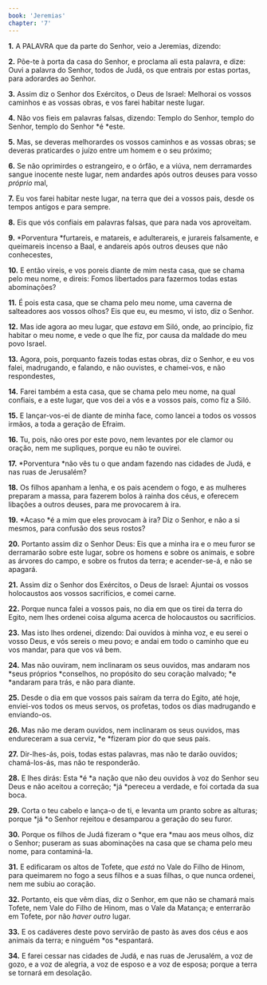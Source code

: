 ```yaml
---
book: 'Jeremias'
chapter: '7'
---
```


**1.** A PALAVRA que da parte do Senhor, veio a Jeremias, dizendo:

**2.** Põe-te à porta da casa do Senhor, e proclama ali esta palavra, e dize: Ouvi a palavra do Senhor, todos de Judá, os que entrais por estas portas, para adorardes ao Senhor.

**3.** Assim diz o Senhor dos Exércitos, o Deus de Israel: Melhorai os vossos caminhos e as vossas obras, e vos farei habitar neste lugar.

**4.** Não vos fieis em palavras falsas, dizendo: Templo do Senhor, templo do Senhor, templo do Senhor *é *este.

**5.** Mas, se deveras melhorardes os vossos caminhos e as vossas obras; se deveras praticardes o juízo entre um homem e o seu próximo;

**6.** Se não oprimirdes o estrangeiro, e o órfão, e a viúva, nem derramardes sangue inocente neste lugar, nem andardes após outros deuses para vosso *próprio* mal,

**7.** Eu vos farei habitar neste lugar, na terra que dei a vossos pais, desde os tempos antigos e para sempre.

**8.** Eis que vós confiais em palavras falsas, que para nada vos aproveitam.

**9.** *Porventura *furtareis, e matareis, e adulterareis, e jurareis falsamente, e queimareis incenso a Baal, e andareis após outros deuses que não conhecestes,

**10.** E então vireis, e vos poreis diante de mim nesta casa, que se chama pelo meu nome, e direis: Fomos libertados para fazermos todas estas abominações?

**11.** É pois esta casa, que se chama pelo meu nome, uma caverna de salteadores aos vossos olhos? Eis que eu, eu mesmo, vi isto, diz o Senhor.

**12.** Mas ide agora ao meu lugar, que *estava* em Siló, onde, ao princípio, fiz habitar o meu nome, e vede o que lhe fiz, por causa da maldade do meu povo Israel.

**13.** Agora, pois, porquanto fazeis todas estas obras, diz o Senhor, e eu vos falei, madrugando, e falando, e não ouvistes, e chamei-vos, e não respondestes,

**14.** Farei também a esta casa, que se chama pelo meu nome, na qual confiais, e a este lugar, que vos dei a vós e a vossos pais, como fiz a Siló.

**15.** E lançar-vos-ei de diante de minha face, como lancei a todos os vossos irmãos, a toda a geração de Efraim.

**16.** Tu, pois, não ores por este povo, nem levantes por ele clamor ou oração, nem me supliques, porque eu não te ouvirei.

**17.** *Porventura *não vês tu o que andam fazendo nas cidades de Judá, e nas ruas de Jerusalém?

**18.** Os filhos apanham a lenha, e os pais acendem o fogo, e as mulheres preparam a massa, para fazerem bolos à rainha dos céus, e oferecem libações a outros deuses, para me provocarem à ira.

**19.** *Acaso *é a mim que eles provocam à ira? Diz o Senhor, e não a si mesmos, para confusão dos seus rostos?

**20.** Portanto assim diz o Senhor Deus: Eis que a minha ira e o meu furor se derramarão sobre este lugar, sobre os homens e sobre os animais, e sobre as árvores do campo, e sobre os frutos da terra; e acender-se-á, e não se apagará.

**21.** Assim diz o Senhor dos Exércitos, o Deus de Israel: Ajuntai os vossos holocaustos aos vossos sacrifícios, e comei carne.

**22.** Porque nunca falei a vossos pais, no dia em que os tirei da terra do Egito, nem lhes ordenei coisa alguma acerca de holocaustos ou sacrifícios.

**23.** Mas isto lhes ordenei, dizendo: Dai ouvidos à minha voz, e eu serei o vosso Deus, e vós sereis o meu povo; e andai em todo o caminho que eu vos mandar, para que vos vá bem.

**24.** Mas não ouviram, nem inclinaram os seus ouvidos, mas andaram nos *seus próprios *conselhos, no propósito do seu coração malvado; *e *andaram para trás, e não para diante.

**25.** Desde o dia em que vossos pais saíram da terra do Egito, até hoje, enviei-vos todos os meus servos, os profetas, todos os dias madrugando e enviando-os.

**26.** Mas não me deram ouvidos, nem inclinaram os seus ouvidos, mas endureceram a sua cerviz, *e *fizeram pior do que seus pais.

**27.** Dir-lhes-ás, pois, todas estas palavras, mas não te darão ouvidos; chamá-los-ás, mas não te responderão.

**28.** E lhes dirás: Esta *é *a nação que não deu ouvidos à voz do Senhor seu Deus e não aceitou a correção; *já *pereceu a verdade, e foi cortada da sua boca.

**29.** Corta o teu cabelo e lança-o de ti, e levanta um pranto sobre as alturas; porque *já *o Senhor rejeitou e desamparou a geração do seu furor.

**30.** Porque os filhos de Judá fizeram o *que era *mau aos meus olhos, diz o Senhor; puseram as suas abominações na casa que se chama pelo meu nome, para contaminá-la.

**31.** E edificaram os altos de Tofete, que *está* no Vale do Filho de Hinom, para queimarem no fogo a seus filhos e a suas filhas, o que nunca ordenei, nem me subiu ao coração.

**32.** Portanto, eis que vêm dias, diz o Senhor, em que não se chamará mais Tofete, nem Vale do Filho de Hinom, mas o Vale da Matança; e enterrarão em Tofete, por não *haver outro* lugar.

**33.** E os cadáveres deste povo servirão de pasto às aves dos céus e aos animais da terra; e ninguém *os *espantará.

**34.** E farei cessar nas cidades de Judá, e nas ruas de Jerusalém, a voz de gozo, e a voz de alegria, a voz de esposo e a voz de esposa; porque a terra se tornará em desolação.